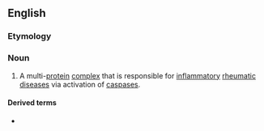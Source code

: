 ==English==

===Etymology===
{{suffix|en|inflammatory|some}}

===Noun===
{{en-noun}}

# {{lb|en|biochemistry}} A multi-[[protein]] [[complex]] that is responsible for [[inflammatory]] [[rheumatic]] [[disease]]s via activation of [[caspase]]s.

====Derived terms====
* {{l|en|inflammasomal}}